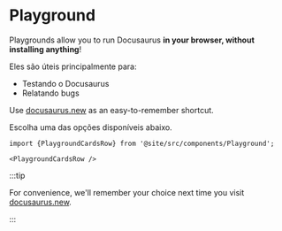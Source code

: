 # Playground

Playgrounds allow you to run Docusaurus **in your browser, without installing anything**!

Eles são úteis principalmente para:

- Testando o Docusaurus
- Relatando bugs

Use [docusaurus.new](https://docusaurus.new) as an easy-to-remember shortcut.

Escolha uma das opções disponíveis abaixo.

```mdx-code-block
import {PlaygroundCardsRow} from '@site/src/components/Playground';

<PlaygroundCardsRow />
```

:::tip

For convenience, we'll remember your choice next time you visit [docusaurus.new](https://docusaurus.new).

:::
